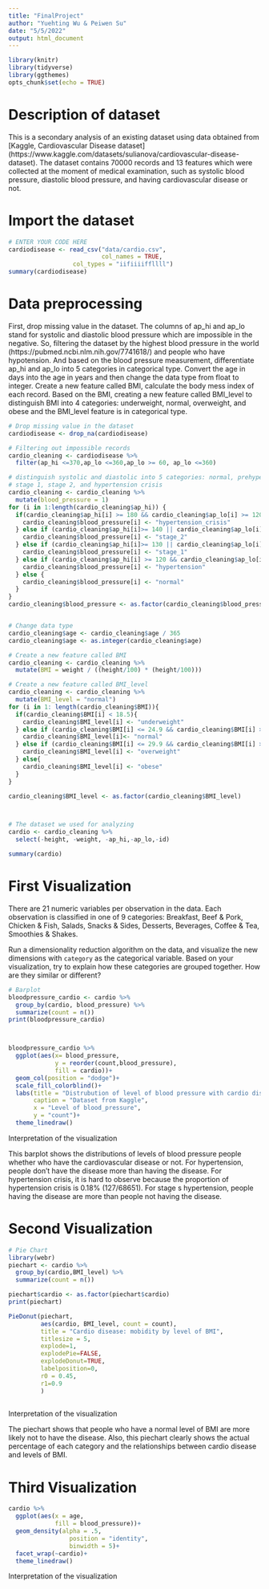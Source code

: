 ```yaml
---
title: "FinalProject"
author: "Yuehting Wu & Peiwen Su"
date: "5/5/2022"
output: html_document
---
```


```r
library(knitr)
library(tidyverse)
library(ggthemes)
opts_chunk$set(echo = TRUE)
```

# Description of dataset

This is a secondary analysis of an existing dataset using data obtained from [Kaggle, Cardiovascular Disease dataset] (https://www.kaggle.com/datasets/sulianova/cardiovascular-disease-dataset). The dataset contains 70000 records and 13 features which were collected at the moment of medical examination, such as systolic blood pressure, diastolic blood pressure, and having cardiovascular disease or not. 

# Import the dataset
```r
# ENTER YOUR CODE HERE
cardiodisease <- read_csv("data/cardio.csv",
                          col_names = TRUE,
                  col_types = "iifiiiiffllll")
summary(cardiodisease)
```

# Data preprocessing

First, drop missing value in the dataset. The columns of ap_hi and ap_lo stand for systolic and diastolic blood pressure which are impossible in the negative. So, filtering the dataset by the highest blood pressure in the world (https://pubmed.ncbi.nlm.nih.gov/7741618/) and people who have hypotension. And based on the blood pressure measurement, differentiate ap_hi and ap_lo into 5 categories in categorical type. Convert the age in days into the age in years and then change the data type from float to integer. Create a new feature called BMI, calculate the body mess index of each record. Based on the BMI, creating a new feature called BMI_level to distinguish BMI into 4 categories: underweight, normal, overweight, and obese and the BMI_level feature is in categorical type. 

```r
# Drop missing value in the dataset
cardiodisease <- drop_na(cardiodisease)

# Filtering out impossible records
cardio_cleaning <- cardiodisease %>%
  filter(ap_hi <=370,ap_lo <=360,ap_lo >= 60, ap_lo <=360)

# distinguish systolic and diastolic into 5 categories: normal, prehypertension, 
# stage 1, stage 2, and hypertension crisis
cardio_cleaning <- cardio_cleaning %>%
  mutate(blood_pressure = 1)
for (i in 1:length(cardio_cleaning$ap_hi)) {
  if(cardio_cleaning$ap_hi[i] >= 180 && cardio_cleaning$ap_lo[i] >= 120 ){
    cardio_cleaning$blood_pressure[i] <- "hypertension_crisis"
  } else if (cardio_cleaning$ap_hi[i]>= 140 || cardio_cleaning$ap_lo[i] >= 90) {
    cardio_cleaning$blood_pressure[i] <- "stage_2"
  } else if (cardio_cleaning$ap_hi[i]>= 130 || cardio_cleaning$ap_lo[i] >= 80) {
    cardio_cleaning$blood_pressure[i] <- "stage_1"
  } else if (cardio_cleaning$ap_hi[i] >= 120 && cardio_cleaning$ap_lo[i]<80){
    cardio_cleaning$blood_pressure[i] <- "hypertension"
  } else {
    cardio_cleaning$blood_pressure[i] <- "normal"
  }
}
cardio_cleaning$blood_pressure <- as.factor(cardio_cleaning$blood_pressure)


# Change data type
cardio_cleaning$age <- cardio_cleaning$age / 365
cardio_cleaning$age <- as.integer(cardio_cleaning$age)

# Create a new feature called BMI
cardio_cleaning <- cardio_cleaning %>%
  mutate(BMI = weight / ((height/100) * (height/100)))

# Create a new feature called BMI_level
cardio_cleaning <- cardio_cleaning %>%
  mutate(BMI_level = "normal")
for (i in 1: length(cardio_cleaning$BMI)){
  if(cardio_cleaning$BMI[i] < 18.5){
    cardio_cleaning$BMI_level[i] <- "underweight"
  } else if (cardio_cleaning$BMI[i] <= 24.9 && cardio_cleaning$BMI[i] >=18.5){
    cardio_cleaning$BMI_level[i]<- "normal"
  } else if (cardio_cleaning$BMI[i] <= 29.9 && cardio_cleaning$BMI[i] >= 25){
    cardio_cleaning$BMI_level[i] <- "overweight"
  } else{
    cardio_cleaning$BMI_level[i] <- "obese"
  }
}

cardio_cleaning$BMI_level <- as.factor(cardio_cleaning$BMI_level)



# The dataset we used for analyzing
cardio <- cardio_cleaning %>%
  select(-height, -weight, -ap_hi,-ap_lo,-id)

summary(cardio)
```


# First Visualization

There are 21 numeric variables per observation in the data. Each observation is classified in one of 9 categories: Breakfast, Beef & Pork, Chicken & Fish, Salads, Snacks & Sides, Desserts, Beverages, Coffee & Tea, Smoothies & Shakes.

Run a dimensionality reduction algorithm on the data, and visualize the new dimensions with `category` as the categorical variable. Based on your visualization, try to explain how these categories are grouped together. How are they similar or different?

```r
# Barplot
bloodpressure_cardio <- cardio %>%
  group_by(cardio, blood_pressure) %>%
  summarize(count = n())
print(bloodpressure_cardio)



bloodpressure_cardio %>%
  ggplot(aes(x= blood_pressure,
             y = reorder(count,blood_pressure),
             fill = cardio))+
  geom_col(position = "dodge")+
  scale_fill_colorblind()+
  labs(title = "Distrubution of level of blood pressure with cardio disease",
       caption = "Dataset from Kaggle",
       x = "Level of blood_pressure",
       y = "count")+
  theme_linedraw()

```



Interpretation of the visualization

This barplot shows the distributions of levels of blood pressure people whether who have the cardiovascular disease or not. For hypertension, people don't have the disease more than having the disease. For hypertension crisis, it is hard to observe because the proportion of hypertension crisis is 0.18% (127/68651). For stage s hypertension, people having the disease are more than people not having the disease.


# Second Visualization

```r
# Pie Chart
library(webr)
piechart <- cardio %>%
  group_by(cardio,BMI_level) %>%
  summarize(count = n())

piechart$cardio <- as.factor(piechart$cardio)
print(piechart)

PieDonut(piechart, 
         aes(cardio, BMI_level, count = count),
         title = "Cardio disease: mobidity by level of BMI",
         titlesize = 5,
         explode=1,
         explodePie=FALSE,
         explodeDonut=TRUE,
         labelposition=0,
         r0 = 0.45,
         r1=0.9
         )
  

```


Interpretation of the visualization

The piechart shows that people who have a normal level of BMI are more likely not to have the disease. Also, this piechart clearly shows the actual percentage of each category and the relationships between cardio disease and levels of BMI.


# Third Visualization

```r
cardio %>%
  ggplot(aes(x = age,
             fill = blood_pressure))+
  geom_density(alpha = .5,
                 position = "identity",
                 binwidth = 5)+
  facet_wrap(~cardio)+
  theme_linedraw()

```

Interpretation of the visualization